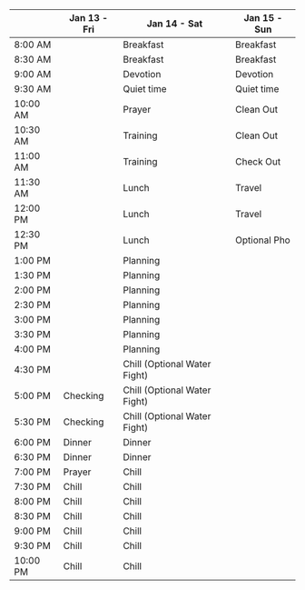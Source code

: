|          | Jan 13 - Fri | Jan 14 - Sat                 | Jan 15 - Sun |
| -------- | ------------ | ---------------------------- | ------------ |
| 8:00 AM  |              | Breakfast                    | Breakfast    |
| 8:30 AM  |              | Breakfast                    | Breakfast    |
| 9:00 AM  |              | Devotion                     | Devotion     |
| 9:30 AM  |              | Quiet time                   | Quiet time   |
| 10:00 AM |              | Prayer                       | Clean Out    |
| 10:30 AM |              | Training                     | Clean Out    |
| 11:00 AM |              | Training                     | Check Out    |
| 11:30 AM |              | Lunch                        | Travel       |
| 12:00 PM |              | Lunch                        | Travel       |
| 12:30 PM |              | Lunch                        | Optional Pho |
| 1:00 PM  |              | Planning                     |              |
| 1:30 PM  |              | Planning                     |              |
| 2:00 PM  |              | Planning                     |              |
| 2:30 PM  |              | Planning                     |              |
| 3:00 PM  |              | Planning                     |              |
| 3:30 PM  |              | Planning                     |              |
| 4:00 PM  |              | Planning                     |              |
| 4:30 PM  |              | Chill (Optional Water Fight) |              |
| 5:00 PM  | Checking     | Chill (Optional Water Fight) |              |
| 5:30 PM  | Checking     | Chill (Optional Water Fight) |              |
| 6:00 PM  | Dinner       | Dinner                       |              |
| 6:30 PM  | Dinner       | Dinner                       |              |
| 7:00 PM  | Prayer       | Chill                        |              |
| 7:30 PM  | Chill        | Chill                        |              |
| 8:00 PM  | Chill        | Chill                        |              |
| 8:30 PM  | Chill        | Chill                        |              |
| 9:00 PM  | Chill        | Chill                        |              |
| 9:30 PM  | Chill        | Chill                        |              |
| 10:00 PM | Chill        | Chill                        |              |
